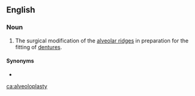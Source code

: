 ==English==

===Noun===
{{en-noun|alveoloplasties}}

# {{label|en|medicine}} The surgical modification of the [[alveolar ridge]]s in preparation for the fitting of [[denture]]s.

====Synonyms====
* {{l|en|alveoplasty}}

[[ca:alveoloplasty]]